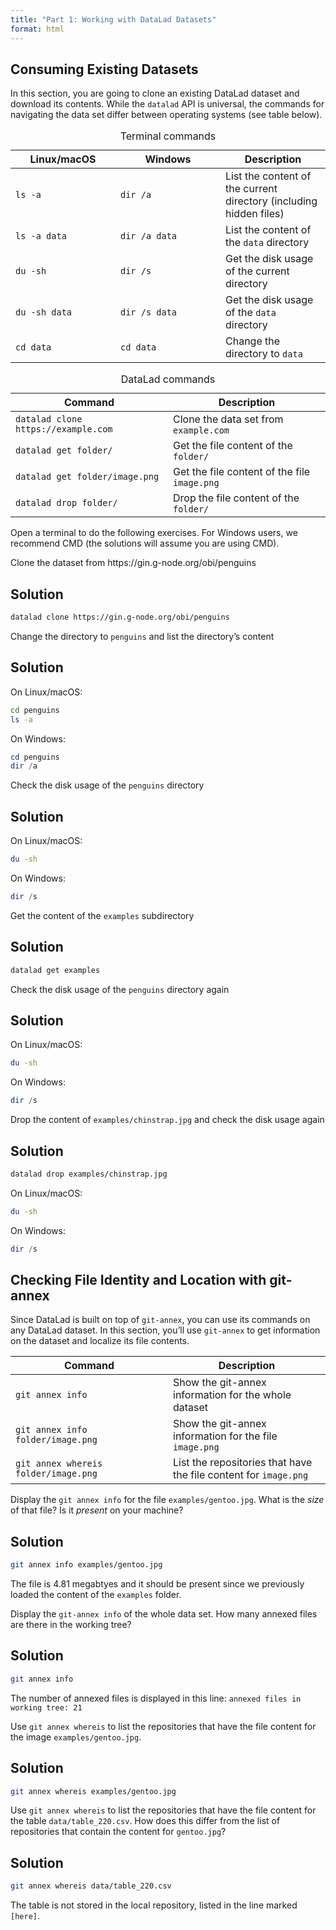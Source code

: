 ```yaml
---
title: "Part 1: Working with DataLad Datasets"
format: html
---
```


## Consuming Existing Datasets

In this section, you are going to clone an existing DataLad dataset and download its contents.
While the `datalad` API is universal, the commands for navigating the data set differ between operating systems (see table below).

| Linux/macOS | Windows | Description |
| --- | --- | --- |
| `ls -a` | `dir /a` | List the content of the current directory (including hidden files) |
| `ls -a data` | `dir /a data` | List the content of the `data` directory |
| `du -sh` | `dir /s` | Get the disk usage of the current directory |
| `du -sh data` | `dir /s data` | Get the disk usage of the `data` directory |
| `cd data` | `cd data` | Change the directory to `data`|
: Terminal commands

| Command | Description |
| --- | --- | 
| `datalad clone https://example.com` | Clone the data set from `example.com` |
| `datalad get folder/` | Get the file content of the `folder/` |
| `datalad get folder/image.png` | Get the file content of the file `image.png` |
| `datalad drop folder/` | Drop the file content of the `folder/` |
: DataLad commands

Open a terminal to do the following exercises.
For Windows users, we recommend CMD (the solutions will assume you are using CMD).

:::{#exr-}

Clone the dataset from https://gin.g-node.org/obi/penguins
:::
::: {.callout-tip collapse="true"}
## Solution
```bash
datalad clone https://gin.g-node.org/obi/penguins
```
:::

:::{#exr-}
Change the directory to `penguins` and list the directory's content
:::
::: {.callout-tip collapse="true"}
## Solution
On Linux/macOS:
```bash
cd penguins
ls -a
```
On Windows:
```powershell
cd penguins
dir /a
```
:::

:::{#exr-}
Check the disk usage of the `penguins` directory
:::
::: {.callout-tip collapse="true"}
## Solution
On Linux/macOS:
```bash
du -sh
```
On Windows:
```powershell
dir /s
```
:::

:::{#exr-}
Get the content of the `examples` subdirectory
:::
::: {.callout-tip collapse="true"}
## Solution
```bash
datalad get examples
```
:::

:::{#exr-}
Check the disk usage of the `penguins` directory again
:::
::: {.callout-tip collapse="true"}
## Solution
On Linux/macOS:
```bash
du -sh
```
On Windows:
```powershell
dir /s
```
:::

:::{#exr-}
Drop the content of `examples/chinstrap.jpg` and check the disk usage again
:::
::: {.callout-tip collapse="true"}
## Solution
```bash
datalad drop examples/chinstrap.jpg
```
On Linux/macOS:
```bash
du -sh
```
On Windows:
```powershell
dir /s
```
:::

## Checking File Identity and Location with git-annex

Since DataLad is built on top of `git-annex`, you can use its commands on any DataLad dataset.
In this section, you'll use `git-annex` to get information on the dataset and localize its file contents.

| Command | Description |
| --- | --- | 
| `git annex info` | Show the git-annex information for the whole dataset |
| `git annex info folder/image.png` | Show the git-annex information for the file `image.png`|
| `git annex whereis folder/image.png` | List the repositories that have the file content for `image.png` |


:::{#exr-}
Display the `git annex info` for the file `examples/gentoo.jpg`. What is the *size* of that file? Is it *present* on your machine?
:::
::: {.callout-tip collapse="true"}
## Solution
```bash
git annex info examples/gentoo.jpg
```
The file is 4.81 megabtyes and it should be present since we previously loaded the content of the `examples` folder.
:::

:::{#exr-}
Display the `git-annex info` of the whole data set. How many annexed files are there in the working tree?
:::
::: {.callout-tip collapse="true"}
## Solution
```bash
git annex info
```
The number of annexed files is displayed in this line:
`annexed files in working tree: 21`
:::

:::{#exr-}
Use `git annex whereis` to list the repositories that have the file content for the image `examples/gentoo.jpg`.
:::
::: {.callout-tip collapse="true"}
## Solution
```bash
git annex whereis examples/gentoo.jpg
```
:::

:::{#exr-}
Use `git annex whereis` to list the repositories that have the file content for the table `data/table_220.csv`. How does this differ from the list of repositories that contain the content for `gentoo.jpg`?
:::
::: {.callout-tip collapse="true"}
## Solution
```bash
git annex whereis data/table_220.csv
```
The table is not stored in the local repository, listed in the line marked `[here]`.
:::

